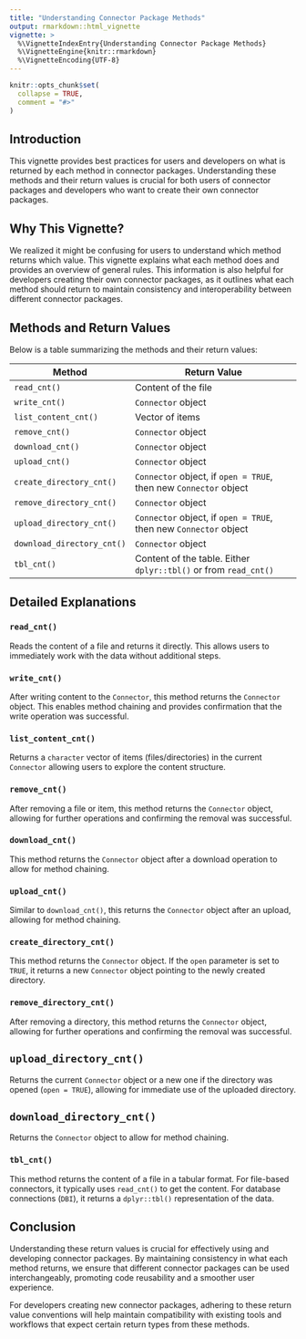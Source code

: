 ```yaml
---
title: "Understanding Connector Package Methods"
output: rmarkdown::html_vignette
vignette: >
  %\VignetteIndexEntry{Understanding Connector Package Methods}
  %\VignetteEngine{knitr::rmarkdown}
  %\VignetteEncoding{UTF-8}
---
```


```r
knitr::opts_chunk$set(
  collapse = TRUE,
  comment = "#>"
)
```

## Introduction

This vignette provides best practices for users and developers on what is returned by each method in connector packages. Understanding these methods and their return values is crucial for both users of connector packages and developers who want to create their own connector packages.

## Why This Vignette?

We realized it might be confusing for users to understand which method returns which value. This vignette explains what each method does and provides an overview of general rules. This information is also helpful for developers creating their own connector packages, as it outlines what each method should return to maintain consistency and interoperability between different connector packages.

## Methods and Return Values

Below is a table summarizing the methods and their return values:

| Method                    | Return Value                                                      |
|---------------------------|-------------------------------------------------------------------|
| `read_cnt()`              | Content of the file                                               | 
| `write_cnt()`             | `Connector` object                                                |
| `list_content_cnt()`      | Vector of items                                                   |
| `remove_cnt()`            | `Connector` object                                                |
| `download_cnt()`          | `Connector` object                                                |
| `upload_cnt()`            | `Connector` object                                                |
| `create_directory_cnt()`  | `Connector` object, if `open = TRUE`, then new `Connector` object |
| `remove_directory_cnt()`  | `Connector` object                                                |
| `upload_directory_cnt()`  | `Connector` object, if `open = TRUE`, then new `Connector` object |
| `download_directory_cnt()`| `Connector` object                                                |
| `tbl_cnt()`               | Content of the table. Either `dplyr::tbl()` or from `read_cnt()`  |

## Detailed Explanations

### `read_cnt()`
Reads the content of a file and returns it directly. 
This allows users to immediately work with the data without additional steps.

### `write_cnt()`
After writing content to the `Connector`, this method returns the `Connector` object. 
This enables method chaining and provides confirmation that the write operation was successful.

### `list_content_cnt()`
Returns a `character` vector of items (files/directories) in the current `Connector` allowing users to explore the content structure.
 
### `remove_cnt()`
After removing a file or item, this method returns the `Connector` object, allowing for further operations and confirming the removal was successful.

### `download_cnt()`
This method returns the `Connector` object after a download operation to allow for method chaining.

### `upload_cnt()`
Similar to `download_cnt()`, this returns the `Connector` object after an upload, allowing for method chaining.

### `create_directory_cnt()`
This method returns the `Connector` object. If the `open` parameter is set to `TRUE`, it returns a new `Connector` object pointing to the newly created directory.

### `remove_directory_cnt()`
After removing a directory, this method returns the `Connector` object, allowing for further operations and confirming the removal was successful.

## `upload_directory_cnt()` 
Returns the current `Connector` object or a new one if the directory was opened (`open = TRUE`), allowing for immediate use of the uploaded directory.

## `download_directory_cnt()`
Returns the `Connector` object to allow for method chaining.

### `tbl_cnt()`
This method returns the content of a file in a tabular format. 
For file-based connectors, it typically uses `read_cnt()` to get the content. 
For database connections (`DBI`), it returns a `dplyr::tbl()` representation of the data.

## Conclusion

Understanding these return values is crucial for effectively using and developing connector packages. By maintaining consistency in what each method returns, we ensure that different connector packages can be used interchangeably, promoting code reusability and a smoother user experience.

For developers creating new connector packages, adhering to these return value conventions will help maintain compatibility with existing tools and workflows that expect certain return types from these methods.
